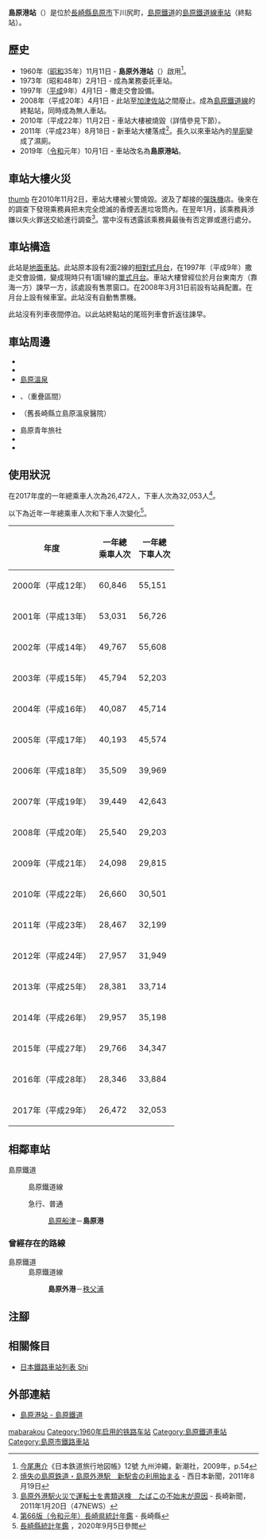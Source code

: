 {{NoteTA|G1=Transport
|T=zh-hans:岛原港站;zh-hk:島原港站;zh-tw:島原港車站;
|1=zh-hans:岛原港站;zh-hk:島原港站;zh-tw:島原港車站;
}}
{{Infobox station
|公司色 = yellow
|namecolour = black
|站名 = 島原港
|圖片 =Shimabara-gaiko station in April 2013.jpg
|圖片說明 = 車站大樓（舊站名時代）
|日文原名 = 島原港
|平假名 = しまばらこう
|羅馬拼音 = SHIMABARAKŌ
|副站名 = 
|電報略號 = 
|所在地 = {{JPN}}[[長崎縣|長崎縣]][[島原市|島原市]]下川尻町
|座標 = {{coord|32|46|7.77|N|130|22|13.1|E|type:railwaystation_region:JP-24|display=inline,title}}
|車站構造 = [[地面車站|地面車站]]
|月台配置 = 1面1線
|啟用年月日 = 1960年（昭和35年）11月11日
|廢站年月日 = 
|乘客人數 = 73*
|上下車人次 = 
|統計年度 = 2017
|轉車 = 
|全寬備註 = * 以全年總人次除當年度日數
|adjacent = {{Adjacent stations|system=島原鐵道|line=島原鐵道線|left=島原船津|right=|note-left=0.9km|note-mid=距離[[諫早站|諫早]]43.2km|note-right=}}
}}
{{Infobox station
|公司色 = grey
|站名 = 島原外港
|圖片 =Shimatetsu Shimabara-gaiko Station 1.jpg
|圖片說明 = 望向廢線區間（2010年5月）
|日文原名 = 島原港
|平假名 = しまばらがいこう
|羅馬拼音 = SHIMABARAGAIKŌ
|啟用年月日 = 
|廢站年月日 = 2008年（平成20年）4月1日
|adjacent = {{Adjacent stations|system=島原鐵道|line=島原鐵道線廢止|left=|right=秩父浦|note-left=|note-mid=距離[[諫早站|諫早]]43.2km|note-right=1.1km}}
}}
'''島原港站'''（{{jpn|j=島原港駅|hg=しまばらこうえき|rm=Shimabarakō eki|f=y}}）是位於[[長崎縣|長崎縣]][[島原市|島原市]]下川尻町，[[島原鐵道|島原鐵道]]的[[島原鐵道線|島原鐵道線]][[鐵路車站|車站]]（終點站）。

== 歷史 ==
* 1960年（[[昭和|昭和]]35年）11月11日 - '''島原外港站'''（{{jpn|j=島原外港駅|hg=しまばらがいこうえき}}）啟用<ref>[[今尾惠介|今尾惠介]]《日本鉄道旅行地図帳》12號 九州沖繩，新潮社，2009年，p.54</ref>。
* 1973年（昭和48年）2月1日 - 成為業務委託車站。
* 1997年（[[平成|平成]]9年）4月1日 - 撒走交會設備。
* 2008年（平成20年）4月1日 - 此站至[[加津佐站|加津佐站]]之間廢止。成為[[島原鐵道線|島原鐵道線]]的終點站，同時成為無人車站。
* 2010年（平成22年）11月2日 - 車站大樓被燒毀（詳情參見下節）。
* 2011年（平成23年）8月18日 - 新車站大樓落成<ref>[http://www.47news.jp/localnews/nagasaki/2011/08/post_20110819024623.html 焼失の島原鉄道・島原外港駅　新駅舎の利用始まる] {{Wayback|url=http://www.47news.jp/localnews/nagasaki/2011/08/post_20110819024623.html |date=20140101093020 }}{{ja icon}} - 西日本新聞，2011年8月19日</ref>。長久以來車站內的[[旱廁|旱廁]]變成了濕廁。
* 2019年（[[令和|令和]]元年）10月1日 - 車站改名為'''島原港站'''。

== 車站大樓火災 ==
[[file:ShimabaragaikoSt.jpg|thumb]]
在2010年11月2日，車站大樓被火警燒毀。波及了鄰接的[[彈珠機|彈珠機]]店。後來在{{Translink|ja|長崎県警察|長崎縣警察|警察}}的調查下發現乘務員把未完全熄滅的香煙丟進垃圾筒內。在翌年1月，該乘務員涉嫌以失火罪送交給{{Translink|ja|長崎地方検察庁|長崎地方檢察廳|島原區檢察廳}}進行調查<ref>[https://web.archive.org/web/20140101093124/https://www.47news.jp/localnews/nagasaki/2011/01/post_20110120132844.html 島原外港駅火災で運転士を書類送検　たばこの不始末が原因]{{ja icon}} - 長崎新聞，2011年1月20日（47NEWS）</ref>。當中沒有透露該乘務員最後有否定罪或進行處分。

== 車站構造 ==
此站是[[地面車站|地面車站]]。此站原本設有2面2線的[[側式月台|相對式月台]]，在1997年（平成9年）撒走交會設備，變成現時只有1面1線的[[側式月台|單式月台]]。車站大樓曾經位於月台東南方（靠海一方）諫早一方，該處設有售票窗口。在2008年3月31日前設有站員配置。在月台上設有候車室。此站沒有自動售票機。

此站沒有列車夜間停泊。以此站終點站的尾班列車會折返往諫早。

== 車站周邊 ==
* {{Translink|ja|島原港}}
* {{Translink|ja|九十九島 (島原市)|九十九島 (島原市)|九十九島}}
* [[島原溫泉|島原溫泉]]
* {{Translink|ja|国道57号|國道57號}}、{{Translink|ja|国道251号|國道251號}}（重疊區間）
* {{Translink|ja|長崎県島原病院|長崎縣島原醫院}}（舊長崎縣立島原溫泉醫院）
* 島原青年旅社
* {{Translink|ja|島原市立第二中学校|島原市立第二中學}}
* {{Translink|ja|島原市立第三小学校|島原市立第三小學}}

== 使用狀況 ==
在2017年度的一年總乘車人次為26,472人，下車人次為32,053人<ref>[https://www.pref.nagasaki.jp/bunrui/kenseijoho/toukeijoho/kankoubutsu/nenkan/439035.html 第66版（令和元年）長崎県統計年鑑] {{Wayback|url=https://www.pref.nagasaki.jp/bunrui/kenseijoho/toukeijoho/kankoubutsu/nenkan/439035.html |date=20210117161141 }}{{ja icon}} - 長崎縣</ref>。

以下為近年一年總乘車人次和下車人次變化<ref>[https://www.pref.nagasaki.jp/bunrui/kenseijoho/toukeijoho/kankoubutsu/nenkan/  長崎縣統計年鑑 ] {{Wayback|url=https://www.pref.nagasaki.jp/bunrui/kenseijoho/toukeijoho/kankoubutsu/nenkan/ |date=20201027001847 }}{{ja icon}}，2020年9月5日參閲</ref>。
{| class="wikitable" style="text-align:right"
|-
!年度!!一年總<br />乘車人次!!一年總<br />下車人次
|-
|2000年（平成12年）||60,846||55,151
|-
|2001年（平成13年）||53,031||56,726
|-
|2002年（平成14年）||49,767||55,608
|-
|2003年（平成15年）||45,794||52,203
|-
|2004年（平成16年）||40,087||45,714
|-
|2005年（平成17年）||40,193||45,574
|-
|2006年（平成18年）||35,509||39,969
|-
|2007年（平成19年）||39,449||42,643
|-
|2008年（平成20年）||25,540||29,203
|-
|2009年（平成21年）||24,098||29,815
|-
|2010年（平成22年）||26,660||30,501
|-
|2011年（平成23年）||28,467||32,199
|-
|2012年（平成24年）||27,957||31,949
|-
|2013年（平成25年）
|28,381
|33,714
|-
|2014年（平成26年）
|29,957
|35,198
|-
|2015年（平成27年）
|29,766
|34,347
|-
|2016年（平成28年）
|28,346
|33,884
|-
|2017年（平成29年）
|26,472
|32,053
|}

== 相鄰車站 ==
; 島原鐵道
: {{color|yellow|■}}島原鐵道線
:急行、普通
:: [[島原船津站|島原船津]]－'''島原港'''
=== 曾經存在的路線 ===
; 島原鐵道
: 島原鐵道線
:: '''島原外港'''－[[秩父浦站|秩父浦]]
== 注腳 ==
{{Reflist}}
== 相關條目 ==
{{Commonscat|Shimabarakō Station}}
* [[日本鐵路車站列表_Shi|日本鐵路車站列表 Shi]]
== 外部連結 ==
* [https://www.shimatetsu.co.jp/area/detail/?id=1 島原港站 - 島原鐵道] {{Wayback|url=https://www.shimatetsu.co.jp/area/detail/?id=1 |date=20210124053416 }}{{ja icon}}
{{島原鐵道線|mode=2}}
{{DEFAULTSORT:Shimabarako}}
[[Category:日本鐵路車站_Shi|mabarakou]]
[[Category:1960年启用的铁路车站|Category:1960年启用的铁路车站]]
[[Category:島原鐵道車站|Category:島原鐵道車站]]
[[Category:島原市鐵路車站|Category:島原市鐵路車站]]